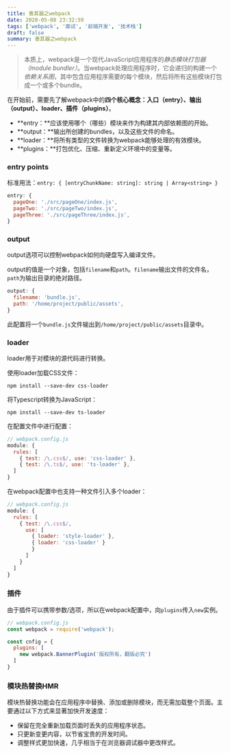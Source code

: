 ```yaml
---
title: 善其器之webpack
date: 2020-05-08 23:32:59
tags: ['webpack', '面试', '前端开发', '技术栈']
draft: false
summary: 善其器之webpack
---
```


> 本质上，webpack是一个现代JavaScript应用程序的*静态模块打包器（module bundler）*。当webpack处理应用程序时，它会递归的构建一个*依赖关系图*，其中包含应用程序需要的每个模块，然后将所有这些模块打包成一个或多个bundle。

在开始前，需要先了解webpack中的**四个核心概念：入口（entry）、输出（output）、loader、插件（plugins）**。

- **entry：**应该使用哪个（哪些）模块来作为构建其内部依赖图的开始。
- **output：**输出所创建的bundles，以及这些文件的命名。
- **loader：**将所有类型的文件转换为webpack能够处理的有效模块。
- **plugins：**打包优化、压缩、重新定义环境中的变量等。

### entry points

标准用法：`entry: { [entryChunkName: string]: string | Array<string> }`

``` js
entry: {
  pageOne: './src/pageOne/index.js',
  pageTwo: './src/pageTwo/index.js',
  pageThree: './src/pageThree/index.js',
}
```

### output

output选项可以控制webpack如何向硬盘写入编译文件。

output的值是一个对象，包括`filename`和`path`。`filename`输出文件的文件名，`path`为输出目录的绝对路径。

``` js
output: {
  filename: 'bundle.js',
  path: '/home/project/public/assets',
}
```

此配置将一个`bundle.js`文件输出到`/home/project/public/assets`目录中。

### loader

loader用于对模块的源代码进行转换。

使用loader加载CSS文件：

```
npm install --save-dev css-loader
```

将Typescript转换为JavaScript：

```
npm install --save-dev ts-loader
```

在配置文件中进行配置：

``` js
// webpack.config.js
module: {
  rules: [
    { test: /\.css$/, use: 'css-loader' },
    { test: /\.ts$/, use: 'ts-loader' },
  ]
}
```

在webpack配置中也支持一种文件引入多个loader：

``` js
// webpack.config.js
module: {
  rules: [
    { test: /\.css$/, 
      use: [
        { loader: 'style-loader' },
        { loader: 'css-loader' }
        }
      ] 
    }
  ]
}
```

### 插件

由于插件可以携带参数/选项，所以在webpack配置中，向`plugins`传入`new`实例。

``` js
// webpack.config.js
const webpack = require('webpack');

const cnfig = {
  plugins: [
    new webpack.BannerPlugin('版权所有，翻版必究')
  ]
}

```

### 模块热替换HMR

模块热替换功能会在应用程序中替换、添加或删除模块，而无需加载整个页面。主要通过以下方式来显著加快开发速度：

- 保留在完全重新加载页面时丢失的应用程序状态。
- 只更新变更内容，以节省宝贵的开发时间。
- 调整样式更加快速，几乎相当于在浏览器调试器中更改样式。
